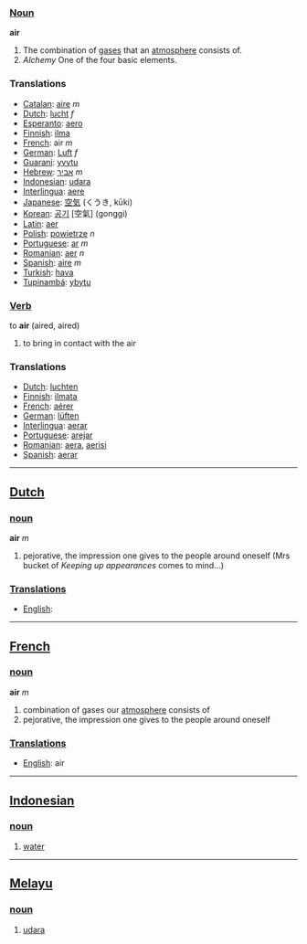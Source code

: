 ===[[Noun]]===
'''air'''

# The combination of [[gas]]es that an [[atmosphere]] consists of.
# ''Alchemy'' One of the four basic elements.

===Translations===
*[[Catalan]]: [[aire]] ''m''
*[[Dutch]]: [[lucht]] ''f''
*[[Esperanto]]: [[aero]]
*[[Finnish]]: [[ilma]]
*[[French]]: air ''m''
*[[German]]: [[Luft]] ''f''
*[[Guarani]]: [[yvytu]]
*[[Hebrew]]: [[אביר]] ''m''
*[[Indonesian]]: [[udara]]
*[[Interlingua]]: [[aere]]
*[[Japanese]]: [[空気]] (くうき, kūki)
*[[Korean]]: [[공기]] [空氣] (gonggi)
*[[Latin]]: [[aer]]
*[[Polish]]: [[powietrze]] ''n''
*[[Portuguese]]: [[ar]] ''m''
*[[Romanian]]: [[aer]] ''n''
*[[Spanish]]: [[aire]] ''m''
*[[Turkish]]: [[hava]]
*[[Tupinambá]]: [[ybytu]]

===[[Verb]]===
to '''air''' (aired, aired)

# to bring in contact with the air

===Translations===
*[[Dutch]]: [[luchten]]
*[[Finnish]]: [[ilmata]]
*[[French]]: [[aérer]]
*[[German]]: [[lüften]]
*[[Interlingua]]: [[aerar]]
*[[Portuguese]]: [[arejar]]
*[[Romanian]]: [[aera]], [[aerisi]]
*[[Spanish]]: [[aerar]]

----

==[[Dutch]]==

===[[noun]]===
'''air''' ''m''

# pejorative, the impression one gives to the people around oneself (Mrs bucket of ''Keeping up appearances'' comes to mind...)

===[[Translation]]s===
*[[English]]: [[]]

----

==[[French]]==

===[[noun]]===
'''air''' ''m''

# combination of gases our [[atmosphere]] consists of
# pejorative, the impression one gives to the people around oneself

===[[Translation]]s===
*[[English]]: air

----

==[[Indonesian]]==

===[[noun]]===

#[[water]]

----

==[[Melayu]]==

===[[noun]]===

#[[ms:udara|udara]]